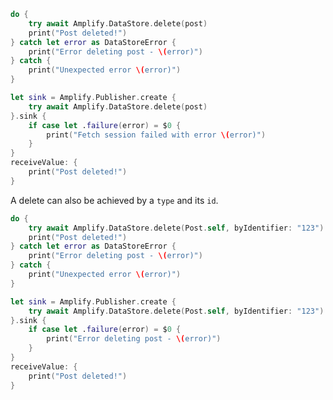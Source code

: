<BlockSwitcher>

<Block name="Async/Await">

```swift
do {
    try await Amplify.DataStore.delete(post)
    print("Post deleted!")
} catch let error as DataStoreError {
    print("Error deleting post - \(error)")
} catch {
    print("Unexpected error \(error)")
}
```

</Block>

<Block name="Combine">

```swift
let sink = Amplify.Publisher.create {
    try await Amplify.DataStore.delete(post)
}.sink {
    if case let .failure(error) = $0 {
        print("Fetch session failed with error \(error)")
    }
}
receiveValue: {
    print("Post deleted!")
}
```

</Block>

</BlockSwitcher>

A delete can also be achieved by a `type` and its `id`.

<BlockSwitcher>

<Block name="Async/Await">

```swift
do {
    try await Amplify.DataStore.delete(Post.self, byIdentifier: "123")
    print("Post deleted!")
} catch let error as DataStoreError {
    print("Error deleting post - \(error)")
} catch {
    print("Unexpected error \(error)")
}
```

</Block>

<Block name="Combine">

```swift
let sink = Amplify.Publisher.create {
    try await Amplify.DataStore.delete(Post.self, byIdentifier: "123")
}.sink {
    if case let .failure(error) = $0 {
        print("Error deleting post - \(error)")
    }
}
receiveValue: {
    print("Post deleted!")
}
```

</Block>

</BlockSwitcher>
